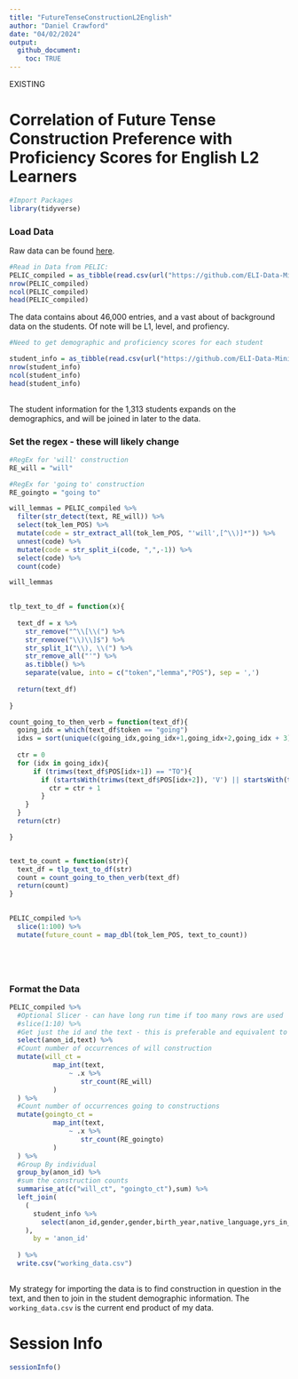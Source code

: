 ```yaml
---
title: "FutureTenseConstructionL2English"
author: "Daniel Crawford"
date: "04/02/2024"
output: 
  github_document: 
    toc: TRUE
---
```

EXISTING

# Correlation of Future Tense Construction Preference with Proficiency Scores for English L2 Learners

```r
#Import Packages
library(tidyverse)
```

### Load Data
Raw data can be found [here](https://github.com/ELI-Data-Mining-Group/PELIC-dataset/raw/master/PELIC_compiled.csv).

```r
#Read in Data from PELIC: 
PELIC_compiled = as_tibble(read.csv(url("https://github.com/ELI-Data-Mining-Group/PELIC-dataset/raw/master/PELIC_compiled.csv"), fileEncoding = "ISO-8859-1"))
nrow(PELIC_compiled)
ncol(PELIC_compiled)
head(PELIC_compiled)
```

The data contains about 46,000 entries, and a vast about of background data on the students. Of note will be L1, level, and profiency. 

```r
#Need to get demographic and proficiency scores for each student

student_info = as_tibble(read.csv(url("https://github.com/ELI-Data-Mining-Group/PELIC-dataset/raw/master/corpus_files/student_information.csv")))
nrow(student_info)
ncol(student_info)
head(student_info)
  
```

The student information for the 1,313 students expands on the demographics, and will be joined in later to the data. 

### Set the regex - these will likely change
```r

#RegEx for 'will' construction
RE_will = "will"

#RegEx for 'going to' construction
RE_goingto = "going to"

```


```r
will_lemmas = PELIC_compiled %>% 
  filter(str_detect(text, RE_will)) %>% 
  select(tok_lem_POS) %>% 
  mutate(code = str_extract_all(tok_lem_POS, "'will',[^\\)]*")) %>% 
  unnest(code) %>% 
  mutate(code = str_split_i(code, ",",-1)) %>% 
  select(code) %>% 
  count(code)

will_lemmas
  
```

```r

tlp_text_to_df = function(x){
  
  text_df = x %>% 
    str_remove("^\\[\\(") %>% 
    str_remove("\\)\\]$") %>% 
    str_split_1("\\), \\(") %>% 
    str_remove_all("'") %>% 
    as.tibble() %>% 
    separate(value, into = c("token","lemma","POS"), sep = ',')
  
  return(text_df)
  
}

count_going_to_then_verb = function(text_df){
  going_idx = which(text_df$token == "going")
  idxs = sort(unique(c(going_idx,going_idx+1,going_idx+2,going_idx + 3)))
  
  ctr = 0
  for (idx in going_idx){
      if (trimws(text_df$POS[idx+1]) == "TO"){
        if (startsWith(trimws(text_df$POS[idx+2]), 'V') || startsWith(trimws(text_df$POS[idx+3]), 'V')){
          ctr = ctr + 1
        }
    }
  }
  return(ctr)

}


text_to_count = function(str){
  text_df = tlp_text_to_df(str)
  count = count_going_to_then_verb(text_df)
  return(count)
}
  
```

```r
PELIC_compiled %>% 
  slice(1:100) %>% 
  mutate(future_count = map_dbl(tok_lem_POS, text_to_count))






```






 


### Format the Data 
```r
PELIC_compiled %>% 
  #Optional Slicer - can have long run time if too many rows are used
  #slice(1:10) %>% 
  #Get just the id and the text - this is preferable and equivalent to having to concat all the text form a user
  select(anon_id,text) %>% 
  #Count number of occurrences of will construction
  mutate(will_ct = 
           map_int(text,
               ~ .x %>%
                  str_count(RE_will)
           )
  ) %>% 
  #Count number of occurrences going to constructions
  mutate(goingto_ct = 
           map_int(text,
               ~ .x %>%
                  str_count(RE_goingto)
           )
  ) %>% 
  #Group By individual
  group_by(anon_id) %>% 
  #sum the construction counts
  summarise_at(c("will_ct", "goingto_ct"),sum) %>% 
  left_join(
    (
      student_info %>% 
        select(anon_id,gender,gender,birth_year,native_language,yrs_in_english_environment,yrs_of_english_learning)
    ),
      by = 'anon_id'
    
  ) %>% 
  write.csv("working_data.csv")
        
```


My strategy for importing the data is to find construction in question in the text, and then to join in the student demographic information. The `working_data.csv` is the current end product of my data. 






# Session Info
```r
sessionInfo()
```

